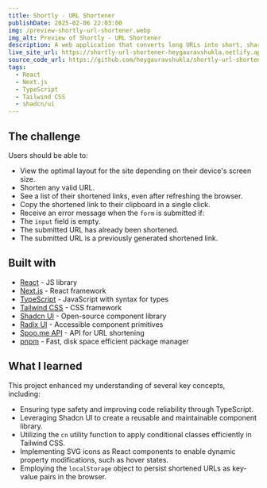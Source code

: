 ```yaml
---
title: Shortly - URL Shortener
publishDate: 2025-02-06 22:03:00
img: /preview-shortly-url-shortener.webp
img_alt: Preview of Shortly - URL Shortener
description: A web application that converts long URLs into short, shareable links. Built with a focus on speed, simplicity, and mobile-first responsiveness.
live_site_url: https://shortly-url-shortener-heygauravshukla.netlify.app
source_code_url: https://github.com/heygauravshukla/shortly-url-shortener
tags:
  - React
  - Next.js
  - TypeScript
  - Tailwind CSS
  - shadcn/ui
---
```


## The challenge

Users should be able to:

- View the optimal layout for the site depending on their device's screen size.
- Shorten any valid URL.
- See a list of their shortened links, even after refreshing the browser.
- Copy the shortened link to their clipboard in a single click.
- Receive an error message when the `form` is submitted if:
- The `input` field is empty.
- The submitted URL has already been shortened.
- The submitted URL is a previously generated shortened link.

## Built with

- [React](https://reactjs.org/) - JS library
- [Next.js](https://nextjs.org/) - React framework
- [TypeScript](https://www.typescriptlang.org/) - JavaScript with syntax for types
- [Tailwind CSS](https://tailwindcss.com/) - CSS framework
- [Shadcn UI](https://ui.shadcn.com/) - Open-source component library
- [Radix UI](https://www.radix-ui.com/) - Accessible component primitives
- [Spoo.me API](https://spoo.me/api) - API for URL shortening
- [pnpm](https://pnpm.io/) - Fast, disk space efficient package manager

## What I learned

This project enhanced my understanding of several key concepts, including:

- Ensuring type safety and improving code reliability through TypeScript.
- Leveraging Shadcn UI to create a reusable and maintainable component library.
- Utilizing the `cn` utility function to apply conditional classes efficiently in Tailwind CSS.
- Implementing SVG icons as React components to enable dynamic property modifications, such as hover states.
- Employing the `localStorage` object to persist shortened URLs as key-value pairs in the browser.
